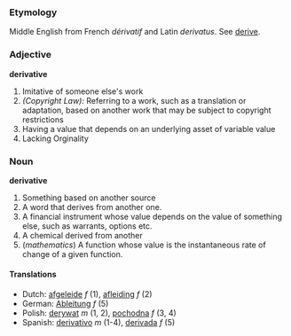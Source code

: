 ===Etymology===
Middle English from French ''dérivatif'' and Latin ''derivatus''. See [[derive]].

===Adjective===
'''derivative'''

#Imitative of someone else's work
#''(Copyright Law):'' Referring to a work, such as a translation or adaptation, based on another work that may be subject to copyright restrictions
#Having a value that depends on an underlying asset of variable value
#Lacking Orginality

===Noun===
'''derivative'''

#Something based on another source
#A word that derives from another one.
#A financial instrument whose value depends on the value of something else, such as warrants, options etc.
#A chemical derived from another
#(''mathematics'') A function whose value is the instantaneous rate of change of a given function.

====Translations====
*Dutch: [[afgeleide]] ''f'' (1), [[afleiding]] ''f'' (2)
*German: [[Ableitung]] ''f'' (5)
*Polish: [[derywat]] ''m'' (1, 2), [[pochodna]] ''f'' (3, 4)
*Spanish: [[derivativo]] ''m'' (1-4), [[derivada]] ''f'' (5)
